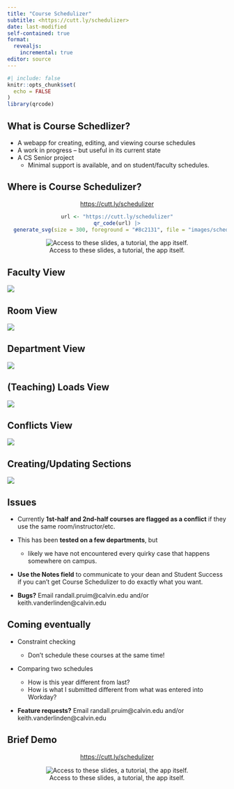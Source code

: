 ```yaml
---
title: "Course Schedulizer"
subtitle: <https://cutt.ly/schedulizer>
date: last-modified
self-contained: true
format: 
  revealjs:
    incremental: true
editor: source
---
```


```r
#| include: false
knitr::opts_chunk$set(
  echo = FALSE
)
library(qrcode)
```

## What is Course Schedlizer?  

<style>
div.centered {
  margin: auto;
  text-align: center;
}
</style>


-   A webapp for creating, editing, and viewing course schedules
-   A work in progress -- but useful in its current state
-   A CS Senior project
    -   Minimal support is available, and on student/faculty schedules.

## Where is Course Schedulizer?

::: {.centered}

<https://cutt.ly/schedulizer>

```r
url <- "https://cutt.ly/schedulizer"
qr_code(url) |>
  generate_svg(size = 300, foreground = "#8c2131", file = "images/schedulizer-qr.svg")
```

![Access to these slides, a tutorial, the app itself.](images/schedulizer-qr.svg)

:::

## Faculty View

![](images/faculty-view.png)

## Room View

![](images/by-room.png)

## Department View

![](images/department-view.png)

## (Teaching) Loads View

![](images/teaching-loads.png)

## Conflicts View

![](images/conflicts-view.png)

## Creating/Updating Sections

![](images/update-a-section.png)

## Issues

-   Currently **1st-half and 2nd-half courses are flagged as a conflict** if they use the same room/instructor/etc.

-   This has been **tested on a few departments**, but

    -   likely we have not encountered every quirky case that happens somewhere on campus.

-   **Use the Notes field** to communicate to your dean and Student Success if you can't get Course Schedulizer to do exactly what you want.

-   **Bugs?** Email randall.pruim\@calvin.edu and/or keith.vanderlinden\@calvin.edu

## Coming eventually

-   Constraint checking

    -   Don't schedule these courses at the same time!

-   Comparing two schedules

    -   How is this year different from last?
    -   How is what I submitted different from what was entered into Workday?

-   **Feature requests?** Email randall.pruim\@calvin.edu and/or keith.vanderlinden\@calvin.edu

## Brief Demo

::: {.centered}

<https://cutt.ly/schedulizer>

![Access to these slides, a tutorial, the app itself.](images/schedulizer-qr.svg)

:::